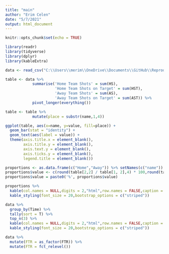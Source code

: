 ```yaml
---
title: "main"
author: "Erim Celen"
date: "5/7/2021"
output: html_document
---
```


```r
knitr::opts_chunk$set(echo = TRUE)
```

```r
library(readr)
library(tidyverse)
library(dplyr)
library(kableExtra)
```

```r
data <- read_csv("C:\\Users\\merim\\OneDrive\\Documents\\GitHub\\Reproducible-Research-Final-Project\\E0.csv")
```

```r
table <- data %>% 
            summarise('Home Team Shots' = sum(HS), 
                      'Home Team Shots on Target' = sum(HST), 
                      'Away Team Shots' = sum(AS), 
                      'Away Team Shots on Target' = sum(AST)) %>% 
            pivot_longer(everything())

table <- table %>% 
            mutate(place = substr(name,1,4))

ggplot(table, aes(x=name, y=value, fill=place)) + 
  geom_bar(stat = "identity") +
  geom_text(aes(label = value)) +
  theme(axis.title.x = element_blank(),
        axis.title.y = element_blank(),
        axis.text.y = element_blank(),
        axis.ticks.y = element_blank(),
        legend.title = element_blank())

```

```r
proportions <- as.data.frame(c("Home","Away")) %>% setNames(c("name"))
proportions$value <- c(round(table[2,2] / table[1, 2],4) * 100,round(table[4,2] / table[3, 2],4) * 100)
proportions$value = paste0('%', proportions$value)
```

```r
proportions %>%
  kable(col.names = NULL,digits = 2,"html",row.names = FALSE,caption = "Percentage of Shots on Target") %>%
  kable_styling(font_size = 20,bootstrap_options = c("striped"))
```

```r
data %>%
  group_by(Time) %>%
  tally(sort = T) %>%
  top_n(3) %>%
  kable(col.names = NULL,digits = 2,"html",row.names = FALSE,caption = "Most Played Game Hours") %>%
  kable_styling(font_size = 20,bootstrap_options = c("striped"))
```

```r
data %>% 
  mutate(FTR = as_factor(FTR)) %>%
  mutate(FTR = fct_relevel())
```

